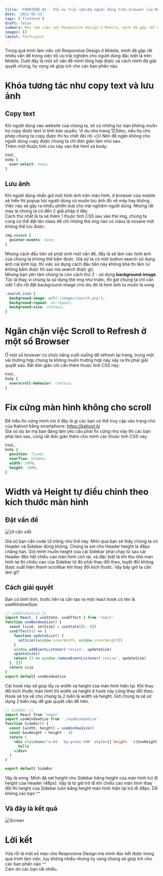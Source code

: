 ```yaml
---
title: 'FRONTEND #1 - Tối ưu trải nghiệm người dùng trên browser của Mobile'
date: '2022-02-23'
tags: ['frontend']
draft: false
summary: Khi làm việc với Responsive Design ở Mobile, mình đã gặp rất nhiều vấn đề và đây là cách mình khắc phục chúng
images: []
layout: PostLayout
---
```


Trong quá trình làm việc với Responsive Design ở Mobile, mình đã gặp rất nhiều vấn đề trong việc tối ưu trải nghiệm cho người dùng đặc biệt là trên Mobile.
Dưới đây là một số vấn đề mình tổng hợp được và cách mình đã giải quyết chúng, hy vọng sẽ giúp ích cho các bạn phần nào.

# Khóa tương tác như copy text và lưu ảnh

## Copy text

Khi người dùng vào website của chúng ta, sẽ có những lúc bạn không muốn họ copy được text vì tính bản quyền.
Ví dụ như trang 123doc, nếu họ cho phép chúng ta copy được thì họ chết đói rồi =))) Nên để ngăn không cho người
dùng copy được chúng ta chỉ đơn giản làm như sau. \
Thêm một thuộc tính css này vào thẻ html và body:

```css
html,
body {
  user-select: none;
}
```

## Lưu ảnh

Khi người dùng nhấn giữ một hình ảnh trên màn hình, ở browser của mobile sẽ hiển thị popup hỏi người dùng có muốn lưu ảnh đó về máy hay không.
Việc này sẽ gây ra nhiều phiền toái cho trải nghiệm người dùng. Nhưng rất may là chúng ta có đến 2 giải pháp ở đây.
\
Cách thứ nhất là ta sẽ thêm 1 thuộc tính CSS sau vào thẻ img, chúng ta cũng có thể đặt tên class để chỉ những thẻ img nào có class là nosave mới không thể lưu được:

```css
img.nosave {
  pointer-events: none;
}
```

Nhưng cách đầu tiên sẽ phát sinh một vấn đề, đấy là sẽ làm các hình ảnh của chúng ta không thể bấm được.
Giả sử ta có một button search sử dụng ảnh cái kính lúp, thì việc sử dụng cách đầu tiên này không khả thi lắm (vì không bấm được thì sao mà search được gì).
\
Nhưng bạn yên tâm chúng ta còn cách thứ 2 - sử dụng **background-image**.
\
Tức là thay vì chúng ta sử dụng thẻ img như trước, thì giờ chúng ta chỉ cần viết 1 div rồi đặt background-image cho div đó là hình ảnh ta muốn là xong

```css
.search_icon {
  background-image: url('/images/search.png');
  background-repeat: no-repeat;
  background-size: contain;
}
```

# Ngăn chặn việc Scroll to Refresh ở một số Browser

Ở một số browser có chức năng vuốt xuống để refresh lại trang, trong một vài trường hợp chúng ta không muốn trường hợp
này xảy ra thì phải giải quyết sao. Rất đơn giản chỉ cần thêm thuộc tính CSS này:

```css
html,
body {
  overscroll-behavior: contain;
}
```

# Fix cứng màn hình không cho scroll

Để hiểu fix cứng mình nói ở đây là gì các bạn có thể truy cập vào trang chủ của Kahoot bằng smartphone:
https://kahoot.it/ \
Giả sử dự án mà bạn đang làm yêu cầu phải fix cứng như này thì các bạn phải làm sao, cũng rất đơn giản thêm cho
mình các thuộc tính CSS này:

```css
html,
body {
  position: fixed;
  overflow: hidden;
  width: 100%;
  height: 100%;
}
```

# Width và Height tự điều chỉnh theo kích thước màn hình

## Đặt vấn đề

![UI cần viết](/static/images/vidu1.jpg)

Giả sử bạn cần code UI trông như thế này.
Nhìn qua bạn sẽ thấy chúng ta có Header và Sidebar đúng không. Chúng ta set cho Header height là 48px chẳng hạn.
Giờ mình muốn height của cái Sidebar phải chạy từ sau cái Header đến hết chiều cao màn hình còn lại, và đặc biệt là khi thu nhỏ màn hình lại
thì chiều cao của Sidebar từ đó phải thay đổi theo, tuyệt đối không được xuất hiện thanh scrollbar khi thay đổi kích thước.
Vậy bây giờ ta cần làm gì?

## Cách giải quyết

Bạn cứ bình tĩnh, trước tiên ta cần tạo ra một react hook có tên là useWindowSize:

```jsx
// useWindowSize.js
import React, { useState, useEffect } from 'react'
function useWindowSize() {
  const [size, setSize] = useState([0, 0])
  useEffect(() => {
    function updateSize() {
      setSize([window.innerWidth, window.innerHeight])
    }
    window.addEventListener('resize', updateSize)
    updateSize()
    return () => window.removeEventListener('resize', updateSize)
  }, [])
  return size
}
export default useWindowSize
```

Cái hook này sẽ giúp lấy ra width và height của màn hình hiện tại. Khi thay đổi kích thước màn hình thì width và height ở hook này cũng thay đổi theo.
Hook sẽ trả về cho chúng ta 2 biến là width và height. Giờ chúng ta sẽ sử dụng 2 biến này để giải quyết vấn đề trên.

```jsx
// SideBar.js
import React from 'react'
import useWindowSize from './useWindowSize'
function SideBar() {
  const [width, height] = useWindowSize()
  const boxHeight = height - 48
  return (
    <div className="w-64   bg-green-500" style={{ height: `${boxHeight}px` }}>
      hello
    </div>
  )
}

export default SideBar
```

Vậy là xong. Mình đã set height cho Sidebar bằng height của màn hình trừ đi height của Header (48px). Vậy là từ
giờ trở đi khi chiều cao màn hình thay đổi thì height của Sidebar luôn bằng height màn hình hiện tại trừ đi
48px. Dễ không các bạn ^^

## Và đây là kết quả

![Screen](/static/images/screen.gif)

# Lời kết

Vừa rồi là một số mẹo cho Responsive Design mà mình đúc kết được trong quá trình làm việc, tuy không nhiều nhưng hy vọng
chúng sẽ giúp ích cho các bạn phần nào ^^ \
Cảm ơn các bạn rất nhiều.
